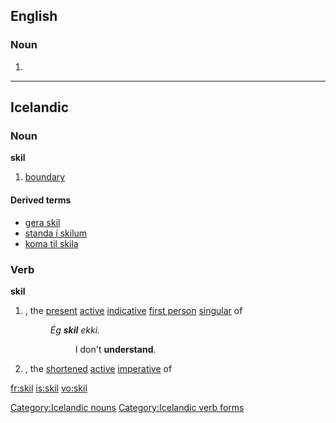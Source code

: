 ==English==

===Noun===
{{en-noun}}

# {{obsolete spelling of|skill}}
----
==Icelandic==
===Noun===
'''skil''' {{n|p}}
# [[boundary]]

====Derived terms====
*[[gera skil]]
*[[standa í skilum]]
*[[koma til skila]]

[[Category:Icelandic nouns]]

===Verb===
'''skil'''
# {{term|skil||I understand|lang=is}}, the [[present]] [[active]] [[indicative]] [[first person]] [[singular]] of {{term|skilja||to understand|lang=is}}
#: ''Ég '''skil''' ekki.''
#:: I don't '''understand'''.
# {{term|skil||understand!|lang=is}}, the [[shortened]] [[active]] [[imperative]] of {{term|skilja||to understand|lang=is}}

[[Category:Icelandic verb forms]]

[[fr:skil]]
[[is:skil]]
[[vo:skil]]